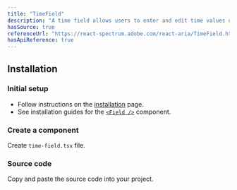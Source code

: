 ```yaml
---
title: "TimeField"
description: "A time field allows users to enter and edit time values using a keyboard. Each part of a time value is displayed in an individually editable segment."
hasSource: true
referenceUrl: "https://react-spectrum.adobe.com/react-aria/TimeField.html"
hasApiReference: true
---
```


## Installation

<Steps>

### Initial setup

- Follow instructions on the [installation](/docs/overview/installation) page.
- See installation guides for the [`<Field />`](/docs/components/field) component.

### Create a component

Create `time-field.tsx` file.

### Source code

Copy and paste the source code into your project.

</Steps>
